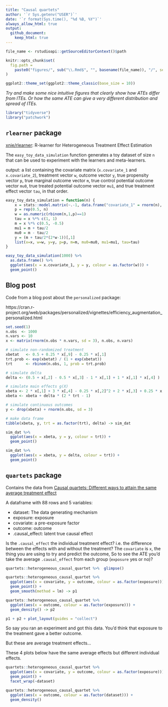 ```yaml
---
title: "Causal quartets"
author: '`r Sys.getenv("USER")`'
date: '`r format(Sys.time(), "%d %B, %Y")`' 
always_allow_html: true
output: 
  github_document:
    keep_html: true
---
```

	
```r
file_name <- rstudioapi::getSourceEditorContext()$path

knitr::opts_chunk$set(
  fig.path =
    paste0("figures/", sub("\\.Rmd$", "", basename(file_name)), "/", sep = "")
)

ggplot2::theme_set(ggplot2::theme_classic(base_size = 10))
```

_Try and make some nice intuitive figures that clearly show how ATEs differ from ITEs. Or how the same ATE can give a very different distribution and spread of ITEs._

```r
library("tidyverse")
library("patchwork")
```

## `rlearner` package
[xnie/rlearner](https://rdrr.io/github/xnie/rlearner/src/R/utils.R): R-learner for Heterogeneous Treatment Effect Estimation

The `easy_toy_data_simulation` function generates a toy dataset of size `n` that can be used to experiment with the learners and meta-learners.

output: a list containing the covariate matrix (`x.covariate_1` and `x.covariate_2`), treatment vector `w`, outcome vector `y`, true propensity vector `p`, true marginal outcome vector `m`, true control potential outcome vector `mu0`, true treated potential outcome vector `mu1`, and true treatment effect vector `tau`, in that order.

```r
easy_toy_data_simulation = function(n) {
	x = stats::model.matrix(~.-1, data.frame("covariate_1" = rnorm(n), "covariate_2"= rnorm(n)))
	p = rep(0.5, n)
	w = as.numeric(rbinom(n,1,p)==1)
	tau = x %*% c(1, 1)
	m = x %*% c(0.5, -0.5)
	mu1 = m + tau/2
	mu0 = m - tau/2
	y = (m + tau/2*(2*w-1))[,1]
	list(x=x, w=w, y=y, p=p, m=m, mu0=mu0, mu1=mu1, tau=tau)
}
```

```r
easy_toy_data_simulation(1000) %>% 
  as.data.frame() %>% 
  ggplot(aes(x = x.covariate_1, y = y, colour = as.factor(w))) + 
  geom_point()
```

## Blog post

Code from a blog post about the `personalized` package:

https://cran.r-project.org/web/packages/personalized/vignettes/efficiency_augmentation_personalized.html

```r
set.seed(1)
n.obs  <- 1000
n.vars <- 10
x <- matrix(rnorm(n.obs * n.vars, sd = 3), n.obs, n.vars)

# simulate non-randomized treatment
xbetat   <- 0.5 + 0.25 * x[,9] - 0.25 * x[,1]
trt.prob <- exp(xbetat) / (1 + exp(xbetat))
trt      <- rbinom(n.obs, 1, prob = trt.prob)

# simulate delta
delta <- (0.5 + x[,2] - 0.5 * x[,3] - 1 * x[,1] + 1 * x[,1] * x[,4] )

# simulate main effects g(X)
xbeta <- 2 * x[,1] + 3 * x[,4] - 0.25 * x[,2]^2 + 2 * x[,3] + 0.25 * x[,5] ^ 2
xbeta <- xbeta + delta * (2 * trt - 1)

# simulate continuous outcomes
y <- drop(xbeta) + rnorm(n.obs, sd = 3)

# make data frame
tibble(xbeta, y, trt = as.factor(trt), delta) -> sim_dat
```

```r
sim_dat %>% 
  ggplot(aes(x = xbeta, y = y, colour = trt)) + 
  geom_point()
```

```r
sim_dat %>% 
  ggplot(aes(x = xbeta, y = delta, colour = trt)) + 
  geom_point()
```

## `quartets` package

Contains the data from [Causal quartets: Different ways to attain the same average treatment effect](http://www.stat.columbia.edu/~gelman/research/unpublished/causal_quartets.pdf)

A dataframe with 88 rows and 5 variables:

-   dataset: The data generating mechanism 
-   exposure: exposure
-   covariate: a pre-exposure factor
-   outcome: outcome
-   .causal_effect: latent true causal effect

Is the `.causal_effect` the individual treatment effect? 
i.e. the difference between the effects with and without the treatment?
The `covariate` is `x`, the thing you are using to try and predict the outcome,
So to see the ATE you'd take the average `.causal_effect` from each group (`exposure` yes or no)?

```r
quartets::heterogeneous_causal_quartet %>%  glimpse()
```

```r
quartets::heterogeneous_causal_quartet %>%
  ggplot(aes(x = covariate, y = outcome, colour = as.factor(exposure))) + 
  geom_point() +
  geom_smooth(method = lm) -> p1

quartets::heterogeneous_causal_quartet %>%
  ggplot(aes(x = outcome, colour = as.factor(exposure))) + 
  geom_density() -> p2

p1 + p2 + plot_layout(guides = "collect")
```

So say you ran an experiment and got this data. 
You'd think that exposure to the treatment gave a better outcome.

But these are average treatment effects...

These 4 plots below have the same average effects but different individual effects.

```r
quartets::heterogeneous_causal_quartet %>%
  ggplot(aes(x = covariate, y = outcome, colour = as.factor(exposure))) + 
  geom_point() +
  facet_wrap(~dataset)
```


```r
quartets::heterogeneous_causal_quartet %>%
  ggplot(aes(x = outcome, colour = as.factor(dataset))) + 
  geom_density() 
```
